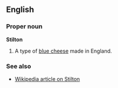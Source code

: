 ==English==
===Proper noun===
'''Stilton'''

#A type of [[blue cheese]] made in England.

===See also===
*[[w:Stilton|Wikipedia article on Stilton]]